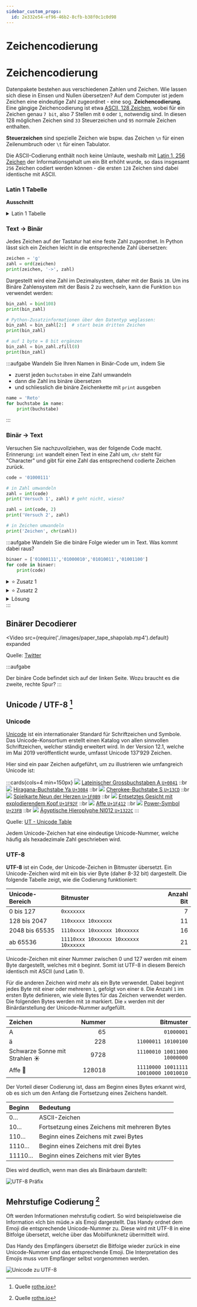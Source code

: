 ```yaml
---
sidebar_custom_props:
  id: 2e332e54-ef96-46b2-8cfb-b38f0c1c0d98
---
```


# Zeichencodierung



# Zeichencodierung

Datenpakete bestehen aus verschiedenen Zahlen und Zeichen. Wie lassen sich diese in Einsen und Nullen übersetzen? Auf dem Computer ist jedem Zeichen eine eindeutige Zahl zugeordnet - eine sog. **Zeichencodierung**. Eine gängige Zeichencodierung ist etwa [ASCII, 128 Zeichen](https://de.wikipedia.org/wiki/American_Standard_Code_for_Information_Interchange), wobei für ein Zeichen genau `7 bit`, also 7 Stellen mit `0` oder `1`, notwendig sind. In diesen 128 möglichen Zeichen sind `33` Steuerzeichen und `95` normale Zeichen enthalten.

**Steuerzeichen** sind spezielle Zeichen wie bspw. das Zeichen `\n` für einen Zeilenumbruch oder `\t` für einen Tabulator.

Die ASCII-Codierung enthält noch keine Umlaute, weshalb mit [Latin 1, 256 Zeichen](https://de.wikipedia.org/wiki/ISO_8859-1) der Informationsgehalt um ein Bit erhöht wurde, so dass insgesamt `256` Zeichen codiert werden können - die ersten `128` Zeichen sind dabei identische mit ASCII.

### Latin 1 Tabelle

**Ausschnitt**
<Latin1Sample />

<details className="small-table" ><summary>Latin 1 Tabelle</summary>

<AsciiEncoding />

<Latin1Table />

</details>

### Text -> Binär

Jedes Zeichen auf der Tastatur hat eine feste Zahl zugeordnet. In Python lässt sich ein Zeichen leicht in die entsprechende Zahl übersetzen:

```py live_py slim
zeichen = 'g'
zahl = ord(zeichen)
print(zeichen, '->', zahl)
```

Dargestellt wird eine Zahl im Dezimalsystem, daher mit der Basis `10`. Um ins Binäre Zahlensystem mit der Basis 2 zu wechseln, kann die Funktion `bin` verwendet werden:

```py live_py slim
bin_zahl = bin(108)
print(bin_zahl)

# Python-Zusatzinformationen über den Datentyp weglassen:
bin_zahl = bin_zahl[2:]  # start beim dritten Zeichen
print(bin_zahl)

# auf 1 byte = 8 bit ergänzen
bin_zahl = bin_zahl.zfill(8)
print(bin_zahl)
```

:::aufgabe
Wandeln Sie Ihren Namen in Binär-Code um, indem Sie

- zuerst jeden `buchstaben` in eine Zahl umwandeln
- dann die Zahl ins binäre übersetzen
- und schliesslich die binäre Zeichenkette mit `print` ausgeben

```py live_py title=bin--name.py id=618e6375-9762-4011-9fe4-6c4a6000fa1e
name = 'Reto'
for buchstabe in name:
    print(buchstabe)
```

:::

### Binär -> Text

Versuchen Sie nachzuvollziehen, was der folgende Code macht. Erinnerung: `int` wandelt einen Text in eine Zahl um, `chr` steht für "Character" und gibt für eine Zahl das entsprechend codierte Zeichen zurück.

```py live_py slim
code = '01000111'

# in Zahl umwandeln
zahl = int(code)
print('Versuch 1', zahl) # geht nicht, wieso?

zahl = int(code, 2)
print('Versuch 2', zahl)

# in Zeichen umwandeln
print('Zeichen', chr(zahl))
```

:::aufgabe
Wandeln Sie die binäre Folge wieder um in Text. Was kommt dabei raus?

```py live_py title=name.py id=2c2166d8-1402-4503-8f5b-47d18208fdb2
binaer = ['01000111','01000010','01010011','01001100']
for code in binaer:
    print(code)
```

<details><summary>⭐️ Zusatz 1</summary>
Können Sie das übersetzte Wort auch auf einer einzigen Zeile ausgeben?
</details>
<details><summary>⭐️ Zusatz 2</summary>

Die folgende Funktion wandelt eine Text-Kette aus Binär-Zahlen in eine Liste mit Binär-Zahlen von `8bit` länge um. Verwenden Sie diese Funktion, um eine beliebige Zeichenkette in Text umzuwandeln.

```py live_py id=cfb03d75-76ef-41bf-b1b6-8cbdc4a669dc
def to_8bit(bin_text):
    return [bin_text[i:i + 8] for i in range(0, len(bin_text), 8)]

binaer = to_8bit('01000111010000100101001101001100')
print(binaer)
```

</details>

<details><summary>Lösung</summary>

```py
binaer = ['01000111','01000010','01010011','01001100']
for code in binaer:
    zahl = int(code, 2)
    print(chr(zahl))
```

</details>
:::


## Binärer Decodierer

<Video 
    src={require('./images/paper_tape_shapolab.mp4').default}
    expanded
>

Quelle: [Twitter](https://twitter.com/shapoco/status/1373534314961326092)

</Video>

:::aufgabe

Der binäre Code befindet sich auf der linken Seite. Wozu braucht es die zweite, rechte Spur? 
:::

## Unicode / UTF-8 [^1]

### Unicode

[Unicode](https://de.wikipedia.org/wiki/Unicode) ist ein internationaler Standard für Schriftzeichen und Symbole. Das Unicode-Konsortium erstellt einen Katalog von allen sinnvollen Schriftzeichen, welcher ständig erweitert wird. In der Version 12.1, welche im Mai 2019 veröffentlicht wurde, umfasst Unicode $137'929$ Zeichen.

Hier sind ein paar Zeichen aufgeführt, um zu illustrieren wie umfangreich Unicode ist:

:::cards{cols=4 min=150px}
![](images/unicode-0041.png)
[Lateinischer Grossbuchstaben A `U+0041`](https://unicode-table.com/de/0041/)
::br
![](images/unicode-3084.png)
[Hiragana-Buchstabe Ya `U+3084`](https://unicode-table.com/de/3084/)
::br
![](images/unicode-13CD.png)
[Cherokee-Buchstabe S `U+13CD`](https://unicode-table.com/de/13CD/)
::br
![](images/unicode-1F0B9.png)
[Spielkarte Neun der Herzen `U+1F0B9`](https://unicode-table.com/de/1F0B9/)
::br
![](images/unicode-1F92F.png)
[Entsetztes Gesicht mit explodierendem Kopf `U+1F92F`](https://unicode-table.com/de/1F92F/)
::br
![](images/unicode-1F412.png)
[Affe `U+1F412`](https://unicode-table.com/de/1F412/)
::br
![](images/unicode-23FB.png)
[Power-Symbol `U+23FB`](https://unicode-table.com/de/23FB/)
::br
![](images/unicode-1322C.png)
[Ägyptische Hieroplyphe Nl012 `U+1322C`](https://unicode-table.com/de/1322C/)
:::

Quelle: [UT - Unicode Table](https://unicode-table.com/de/)

Jedem Unicode-Zeichen hat eine eindeutige Unicode-Nummer, welche häufig als hexadezimale Zahl geschrieben wird.

### UTF-8

**UTF-8** ist ein Code, der Unicode-Zeichen in Bitmuster übersetzt. Ein Unicode-Zeichen wird mit ein bis vier Byte (daher 8-32 bit) dargestellt. Die folgende Tabelle zeigt, wie die Codierung funktioniert:

| Unicode-Bereich | Bitmuster                             | Anzahl Bit |
| :-------------- | :------------------------------------ | ---------: |
| 0 bis 127       | `0xxxxxxx`                            |          7 |
| 128 bis 2047    | `110xxxxx 10xxxxxx`                   |         11 |
| 2048 bis 65535  | `1110xxxx 10xxxxxx 10xxxxxx`          |         16 |
| ab 65536        | `11110xxx 10xxxxxx 10xxxxxx 10xxxxxx` |         21 |

Unicode-Zeichen mit einer Nummer zwischen 0 und 127 werden mit einem Byte dargestellt, welches mit `0` beginnt. Somit ist UTF-8 in diesem Bereich identisch mit ASCII (und Latin 1).

Für die anderen Zeichen wird mehr als ein Byte verwendet. Dabei beginnt jedes Byte mit einer oder mehreren `1`, gefolgt von einer `0`. Die Anzahl `1` im ersten Byte definieren, wie viele Bytes für das Zeichen verwendet werden. Die folgenden Bytes werden mit `10` markiert. Die `x` werden mit der Binärdarstellung der Unicode-Nummer aufgefüllt.

| Zeichen                       | Nummer |                             Bitmuster |
| :---------------------------- | -----: | ------------------------------------: |
| A                             |     65 |                            `01000001` |
| ä                             |    228 |                   `11000011 10100100` |
| Schwarze Sonne mit Strahlen ☀ |   9728 |          `11100010 10011000 10000000` |
| Affe 🐒                        | 128018 | `11110000 10011111 10010000 10010010` |

Der Vorteil dieser Codierung ist, dass am Beginn eines Bytes erkannt wird, ob es sich um den Anfang die Fortsetzung eines Zeichens handelt.

| Beginn | Bedeutung                                     |
| :----- | :-------------------------------------------- |
| 0…     | ASCII-Zeichen                                 |
| 10…    | Fortsetzung eines Zeichens mit mehreren Bytes |
| 110…   | Beginn eines Zeichens mit zwei Bytes          |
| 1110…  | Beginn eines Zeichens mit drei Bytes          |
| 11110… | Beginn eines Zeichens mit vier Bytes          |

Dies wird deutlich, wenn man dies als Binärbaum darstellt:

![UTF-8 Präfix](images/utf-8-prefix.svg)

## Mehrstufige Codierung [^2]


Oft werden Informationen mehrstufig codiert. So wird beispielsweise die Information «Ich bin müde.» als Emoji dargestellt. Das Handy ordnet dem Emoji die entsprechende Unicode-Nummer zu. Diese wird mit UTF-8 in eine Bitfolge übersetzt, welche über das Mobilfunknetz übermittelt wird.

Das Handy des Empfängers übersetzt die Bitfolge wieder zurück in eine Unicode-Nummer und das entsprechende Emoji. Die Interpretation des Emojis muss vom Empfänger selbst vorgenommen werden.

![Unicode zu UTF-8](images/unicode.svg)

[^1]: Quelle [rothe.io](https://rothe.io/?page=code/3-text/4-unicode/)
[^2]: Quelle [rothe.io](https://rothe.io/?page=code/3-text/5-code/)

